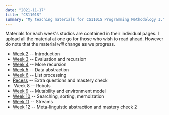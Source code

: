 ```yaml
---
date: "2021-11-17"
title: "CS1101S"
summary: "My teaching materials for CS1101S Programming Methodology I."
---
```


Materials for each week's studios are contained in their individual pages. I
upload all the material at one go for those who wish to read ahead. However do
note that the material _will_ change as we progress.

- [Week 2](/posts/notes/cs/cs1101s/2/) -- Introduction
- [Week 3](/posts/notes/cs/cs1101s/3/) -- Evaluation and recursion
- [Week 4](/posts/notes/cs/cs1101s/4/) -- More recursion
- [Week 5](/posts/notes/cs/cs1101s/5/) -- Data abstraction
- [Week 6](/posts/notes/cs/cs1101s/6/) -- List processing
- [Recess](/posts/notes/cs/cs1101s/7/) -- Extra questions and mastery check
- &nbsp;Week 8 -- Robots
- [Week 9](/posts/notes/cs/cs1101s/8/) -- Mutability and environment model
- [Week 10](/posts/notes/cs/cs1101s/9/) -- Searching, sorting, memoization
- [Week 11](/posts/notes/cs/cs1101s/10/) -- Streams
- [Week 12](/posts/notes/cs/cs1101s/11/) -- Meta-linguistic abstraction and
  mastery check 2
